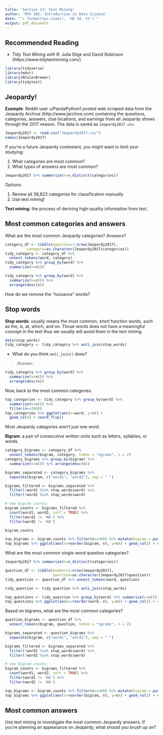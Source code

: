 ---
title: 'Section 13: Text Mining'
author: 'MTH 365: Introduction to Data Science'
date: "`r format(Sys.time(), '%B %d, %Y')`"
output: pdf_document
---

## Recommended Reading

- _Tidy Text Mining with R_: Julia Silge and David Robinson (https://www.tidytextmining.com/)

```{r, message=FALSE, warning=FALSE}
library(tidyverse)
library(mdsr)
library(RColorBrewer)
library(tidytext)
```

## Jeopardy!

__Example__: Reddit user u/PandaPython1 posted web scraped data from the Jeopardy Archive (http://www.jarchive.com) containing the questions, categories, answers, clue locations, and earnings from all Jeopardy shows through the 2017 season. The data is saved as `Jeopardy2017.csv`.

```{r}
Jeopardy2017 <- read.csv("Jeopardy2017.csv")
names(Jeopardy2017)
```

If you're a future Jeopardy contestant, you might want to limit your studying:

1. What categories are most common?
2. What types of answers are most common?

```{r}
Jeopardy2017 %>% summarize(n=n_distinct(categories))
```

Options: 

1. Review all 38,823 categories for classification manually
2. Use text mining!

__Text mining__: the process of deriving high-quality information from text.

## Most common categories and answers

What are the most common Jeopardy categories? Answers?

```{r}
category_df <- tibble(question=1:nrow(Jeopardy2017),
          category=as.character(Jeopardy2017$categories))
tidy_category <- category_df %>% 
  unnest_tokens(word, category) 
tidy_category %>% group_by(word) %>% 
  summarize(n=n())
```


```{r}
tidy_category %>% group_by(word) %>% 
  summarize(n=n()) %>% 
  arrange(desc(n))
```

How do we remove the "nuisance" words?

## Stop words

__Stop words__: usually means the most common, short function words, such as the, is, at, which, and on. Those words does not have a meaningful concept in the text thus we usually will avoid them in the text mining. 

```{r}
data(stop_words)
tidy_category <- tidy_category %>% anti_join(stop_words)
```

- What do you think `anti_join()` does?

> Answer: 

```{r}
tidy_category %>% group_by(word) %>% 
  summarize(n=n()) %>% 
  arrange(desc(n))
```

Now, back to the most common categories.

```{r}
top_categories <- tidy_category %>% group_by(word) %>% 
  summarize(n=n()) %>% 
  filter(n>=2000)
top_categories %>% ggplot(aes(x=word, y=n)) + 
  geom_col() + coord_flip()
```

Most Jeopardy categories aren't just one word.

__Bigram__: a pair of consecutive written units such as letters, syllables, or words.

```{r}
category_bigrams <- category_df %>%
  unnest_tokens(bigram, category, token = "ngrams", n = 2)
category_bigrams %>% group_by(bigram) %>% 
  summarize(n=n()) %>% arrange(desc(n))
```


```{r}
bigrams_separated <- category_bigrams %>%
  separate(bigram, c("word1", "word2"), sep = " ")

bigrams_filtered <- bigrams_separated %>%
  filter(!word1 %in% stop_words$word) %>%
  filter(!word2 %in% stop_words$word)

# new bigram counts:
bigram_counts <- bigrams_filtered %>% 
  count(word1, word2, sort = TRUE) %>% 
  filter(word1 != 'NA') %>% 
  filter(word2 != 'NA')
```


```{r}
bigram_counts
```


```{r}
top_bigrams <- bigram_counts %>% filter(n>=300) %>% mutate(bigram = paste(word1, ' ', word2))
top_bigrams %>% ggplot(aes(x=reorder(bigram, n), y=n)) + geom_col() + coord_flip()
```

What are the most common single-word question categories?

```{r}
Jeopardy2017 %>% summarize(n=n_distinct(categories))

question_df <- tibble(number=1:nrow(Jeopardy2017),
                      question=as.character(Jeopardy2017$question))
tidy_question <- question_df %>% unnest_tokens(word, question) 

tidy_question <- tidy_question %>% anti_join(stop_words)

top_questions <- tidy_question %>% group_by(word) %>% summarize(n=n()) %>% filter(n>=3000)
top_questions %>% ggplot(aes(x=reorder(word, n), y=n)) + geom_col() + coord_flip()
```

Based on bigrams, what are the most common categories?

```{r}
question_bigrams <- question_df %>%
  unnest_tokens(bigram, question, token = "ngrams", n = 2)

bigrams_separated <- question_bigrams %>%
  separate(bigram, c("word1", "word2"), sep = " ")

bigrams_filtered <- bigrams_separated %>%
  filter(!word1 %in% stop_words$word) %>%
  filter(!word2 %in% stop_words$word)

# new bigram counts:
bigram_counts <- bigrams_filtered %>% 
  count(word1, word2, sort = TRUE) %>% 
  filter(word1 != 'NA') %>% 
  filter(word2 != 'NA')

top_bigrams <- bigram_counts %>% filter(n>=300) %>% mutate(bigram = paste(word1, ' ', word2))
top_bigrams %>% ggplot(aes(x=reorder(bigram, n), y=n)) + geom_col() + coord_flip()
```

## Most common answers

Use text mining to investigate the most common Jeopardy answers. If you're planning an appearance on Jeopardy, what should you brush up on?

```{r}

```